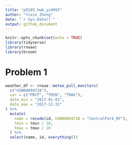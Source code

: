 ```yaml
---
title: "p8105_hw6_yz4993"
author: "Yixin Zheng"
date: "`r Sys.Date()`"
output: github_document
---
```


```r
knitr::opts_chunk$set(echo = TRUE)
library(tidyverse)
library(rnoaa)
library(broom)
```

# Problem 1
```r
weather_df <- rnoaa::meteo_pull_monitors(
  c("USW00094728"),
  var = c("PRCP", "TMIN", "TMAX"), 
  date_min = "2017-01-01",
  date_max = "2017-12-31"
) %>%
  mutate(
    name = recode(id, USW00094728 = "CentralPark_NY"),
    tmin = tmin / 10,
    tmax = tmax / 10
  ) %>%
  select(name, id, everything())
```

```r

```